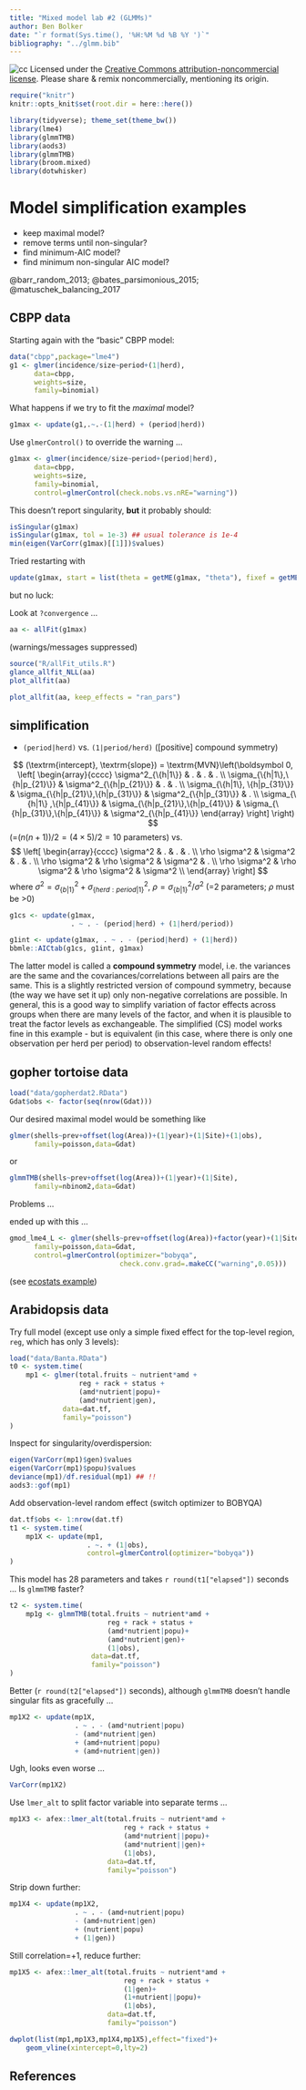```yaml
---
title: "Mixed model lab #2 (GLMMs)"
author: Ben Bolker
date: "`r format(Sys.time(), '%H:%M %d %B %Y ')`"
bibliography: "../glmm.bib"
---
```


![cc](pix/cc-attrib-nc.png)
Licensed under the 
[Creative Commons attribution-noncommercial license](http://creativecommons.org/licenses/by-nc/3.0/).
Please share \& remix noncommercially, mentioning its origin.

```r
require("knitr")
knitr::opts_knit$set(root.dir = here::here())
```

```r
library(tidyverse); theme_set(theme_bw())
library(lme4)
library(glmmTMB)
library(aods3)
library(glmmTMB)
library(broom.mixed)
library(dotwhisker)
```

# Model simplification examples

- keep maximal model?
- remove terms until non-singular?
- find minimum-AIC model?
- find minimum non-singular AIC model?

@barr_random_2013; @bates_parsimonious_2015; @matuschek_balancing_2017

## CBPP data

Starting again with the "basic" CBPP model:

```r
data("cbpp",package="lme4")
g1 <- glmer(incidence/size~period+(1|herd),
      data=cbpp,
      weights=size,
      family=binomial)
```

What happens if we try to fit the *maximal* model?

```r
g1max <- update(g1,.~.-(1|herd) + (period|herd))
```

Use `glmerControl()` to override the warning ...

```r
g1max <- glmer(incidence/size~period+(period|herd),
      data=cbpp,
      weights=size,
      family=binomial,
      control=glmerControl(check.nobs.vs.nRE="warning"))
```

This doesn't report singularity, **but** it probably should:

```r
isSingular(g1max)
isSingular(g1max, tol = 1e-3) ## usual tolerance is 1e-4
min(eigen(VarCorr(g1max)[[1]])$values)
```

Tried restarting with

```r
update(g1max, start = list(theta = getME(g1max, "theta"), fixef = getME(g1max, "beta")))
```

but no luck:

Look at `?convergence` ...

```r
aa <- allFit(g1max)
```

(warnings/messages suppressed)

```r
source("R/allFit_utils.R")
glance_allfit_NLL(aa)
plot_allfit(aa)
```

```r
plot_allfit(aa, keep_effects = "ran_pars")
```

## simplification

- `(period|herd)` vs. `(1|period/herd)` ([positive] compound symmetry)

$$
(\textrm{intercept}, \textrm{slope}) =
\textrm{MVN}\left(\boldsymbol 0,
\left[
\begin{array}{cccc}
\sigma^2_{\{h|1\}}  & . & . & .  \\
\sigma_{\{h|1\},\{h|p_{21}\}} &
\sigma^2_{\{h|p_{21}\}} & . & .  \\
\sigma_{\{h|1\},     \{h|p_{31}\}} &
\sigma_{\{h|p_{21}\},\{h|p_{31}\}} &
\sigma^2_{\{h|p_{31}\}} & .  \\
\sigma_{\{h|1\}     ,\{h|p_{41}\}} &
\sigma_{\{h|p_{21}\},\{h|p_{41}\}} &
\sigma_{\{h|p_{31}\},\{h|p_{41}\}} &
\sigma^2_{\{h|p_{41}\}}
\end{array}
\right]
\right)
$$
(=$(n(n+1))/2 = (4\times 5)/2 = 10$ parameters)
vs.
$$
\left[
\begin{array}{cccc}
\sigma^2 & . & . & .  \\
\rho \sigma^2 & \sigma^2 & . & .  \\
\rho \sigma^2 & \rho \sigma^2 & \sigma^2 & .   \\
\rho \sigma^2 & \rho \sigma^2 & \rho \sigma^2 & \sigma^2  \\
\end{array}
\right]
$$
where $\sigma^2 = \sigma^2_{\{b|1\}}+\sigma^2_{\{herd:period|1\}}$,
$\rho = \sigma^2_{\{b|1\}}/\sigma^2$ (=2 parameters;
$\rho$ must be >0)

```r
g1cs <- update(g1max,
               . ~ . - (period|herd) + (1|herd/period))
```

```r
g1int <- update(g1max, . ~ . - (period|herd) + (1|herd))
bbmle::AICtab(g1cs, g1int, g1max)
```

The latter model is called a **compound symmetry** model, i.e. the variances are the same and the covariances/correlations between all pairs are the same. This is a slightly restricted version of compound symmetry, because (the way we have set it up) only non-negative correlations are possible.
In general, this is a good way to simplify variation of factor effects across groups when there are many levels of the factor, and when it is plausible to treat the factor levels as exchangeable.
The simplified (CS) model works fine in this example - but is equivalent (in this case, where there is only one observation per herd per period) to observation-level random effects!

## gopher tortoise data

```r
load("data/gopherdat2.RData")
Gdat$obs <- factor(seq(nrow(Gdat)))
```
Our desired maximal model would be something like
```r
glmer(shells~prev+offset(log(Area))+(1|year)+(1|Site)+(1|obs),
      family=poisson,data=Gdat)
```
or
```r
glmmTMB(shells~prev+offset(log(Area))+(1|year)+(1|Site),
      family=nbinom2,data=Gdat)
```

Problems ...

ended up with this ...

```r
gmod_lme4_L <- glmer(shells~prev+offset(log(Area))+factor(year)+(1|Site),
      family=poisson,data=Gdat,
      control=glmerControl(optimizer="bobyqa",
                           check.conv.grad=.makeCC("warning",0.05)))

```

(see [ecostats example](https://bbolker.github.io/mixedmodels-misc/ecostats_chap.html))

## Arabidopsis data

Try full model (except use only a simple fixed effect for the top-level region, `reg`, which has only 3 levels):

```r
load("data/Banta.RData")
t0 <- system.time(
    mp1 <- glmer(total.fruits ~ nutrient*amd +
                 reg + rack + status +
                 (amd*nutrient|popu)+
                 (amd*nutrient|gen),
             data=dat.tf,
             family="poisson")
)
```

Inspect for singularity/overdispersion:

```r
eigen(VarCorr(mp1)$gen)$values
eigen(VarCorr(mp1)$popu)$values
deviance(mp1)/df.residual(mp1) ## !!
aods3::gof(mp1)
```

Add observation-level random effect (switch optimizer to BOBYQA)

```r
dat.tf$obs <- 1:nrow(dat.tf)
t1 <- system.time(
    mp1X <- update(mp1,
                   . ~. + (1|obs),
                   control=glmerControl(optimizer="bobyqa"))
)
```

This model has 28 parameters and takes `r round(t1["elapsed"])` seconds ... Is `glmmTMB` faster?

```r
t2 <- system.time(
    mp1g <- glmmTMB(total.fruits ~ nutrient*amd +
                        reg + rack + status +
                        (amd*nutrient|popu)+
                        (amd*nutrient|gen)+
                        (1|obs),
                    data=dat.tf,
                    family="poisson")
)
```

Better (`r round(t2["elapsed"])` seconds), although 
`glmmTMB` doesn't handle singular fits as gracefully ...

```r
mp1X2 <- update(mp1X,
                . ~ . - (amd*nutrient|popu)
                - (amd*nutrient|gen)
                + (amd+nutrient|popu)
                + (amd+nutrient|gen))
```

Ugh, looks even worse ...

```r
VarCorr(mp1X2)
```

Use `lmer_alt` to split factor variable into separate terms ...
```r
mp1X3 <- afex::lmer_alt(total.fruits ~ nutrient*amd +
                            reg + rack + status +
                            (amd*nutrient||popu)+
                            (amd*nutrient||gen)+
                            (1|obs),
                        data=dat.tf,
                        family="poisson")
```

Strip down further:
```r
mp1X4 <- update(mp1X2,
                . ~ . - (amd+nutrient|popu)
                - (amd+nutrient|gen)
                + (nutrient|popu)
                + (1|gen))
```

Still correlation=+1, reduce further:

```r
mp1X5 <- afex::lmer_alt(total.fruits ~ nutrient*amd +
                            reg + rack + status +
                            (1|gen)+
                            (1+nutrient||popu)+
                            (1|obs),
                        data=dat.tf,
                        family="poisson")
```

```r
dwplot(list(mp1,mp1X3,mp1X4,mp1X5),effect="fixed")+
    geom_vline(xintercept=0,lty=2)
```

## References
